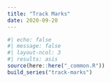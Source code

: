 ```yaml
---
title: "Track Marks"
date: 2020-09-20
---
```

  
```r
#| echo: false
#| message: false
#| layout-ncol: 3
#| results: asis
source(here::here("_common.R"))
build_series("track-marks")
```
